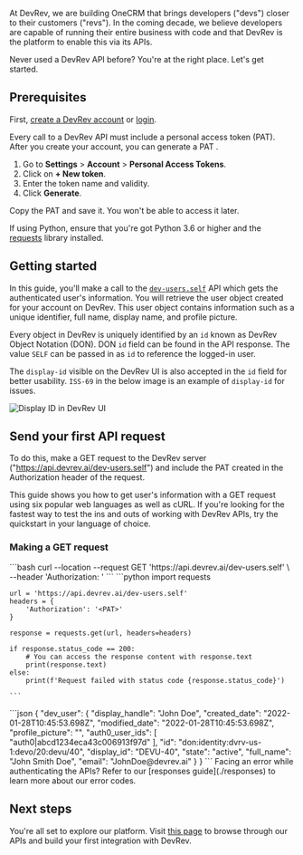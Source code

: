 At DevRev, we are building OneCRM that brings developers ("devs") closer to their customers ("revs"). In the coming decade, we believe developers are capable of running their entire business with code and that DevRev is the platform to enable this via its APIs.

<Callout intent="success">
Never used a DevRev API before? You're at the right place. Let's get started.
</Callout>

## Prerequisites

First, [create a DevRev account](https://app.devrev.ai/signup) or [login](https://app.devrev.ai/login).

Every call to a DevRev API must include a personal access token (PAT). After you create your account, you can generate a PAT .
1. Go to **Settings** > **Account** > **Personal Access Tokens**. 
2. Click on **+ New token**. 
3. Enter the token name and validity. 
4. Click **Generate**.

Copy the PAT and save it. You won't be able to access it later.

If using Python, ensure that you're got Python 3.6 or higher and the [requests](https://pypi.org/project/requests/) library installed.

## Getting started

In this guide, you'll make a call to the [`dev-users.self`](https://docs.devrev.ai/api#/operations/dev-users-self) API which gets the authenticated user's information. You will retrieve the user object created for your account on DevRev. This user object contains information such as a unique identifier, full name, display name, and profile picture.

Every object in DevRev is uniquely identified by an `id` known as DevRev Object Notation (DON). DON `id` field can be found in the API response. 
The value `SELF` can be passed in as `id` to reference the logged-in user.

The `display-id` visible on the DevRev UI is also accepted in the `id` field for better usability. `ISS-69` in the below image is an example of `display-id` for issues.

![Display ID in DevRev UI](https://user-images.githubusercontent.com/86735914/230507371-27eadf22-c866-4e06-aa93-6aeda2ed82f7.png)


## Send your first API request

To do this, make a GET request to the DevRev server ("https://api.devrev.ai/dev-users.self") and include the PAT created in the Authorization header of the request. 

This guide shows you how to get user's information with a GET request using six popular web languages as well as cURL. If you're looking for the fastest way to test the ins and outs of working with DevRev APIs, try the quickstart in your language of choice.


### Making a GET request 

<CodeBlocks>
  <CodeBlock title = "cURL">
    ```bash
    curl --location --request GET 'https://api.devrev.ai/dev-users.self' \
    --header 'Authorization: <PAT>'
    ```
  </CodeBlock>
  <CodeBlock title = "Python">
    ```python
    import requests

    url = 'https://api.devrev.ai/dev-users.self'
    headers = {
        'Authorization': '<PAT>'
    }

    response = requests.get(url, headers=headers)

    if response.status_code == 200:
        # You can access the response content with response.text
        print(response.text)
    else:
        print(f'Request failed with status code {response.status_code}')

    ```
  </CodeBlock>
</CodeBlocks>

<CodeBlock title = "Response">
```json
{
    "dev_user": {
        "display_handle": "John Doe",
        "created_date": "2022-01-28T10:45:53.698Z",
        "modified_date": "2022-01-28T10:45:53.698Z",
        "profile_picture": "<logo-url-here>",
        "auth0_user_ids": [
            "auth0|abcd1234eca43c006913f97d"
        ],
        "id": "don:identity:dvrv-us-1:devo/20:devu/40",
        "display_id": "DEVU-40",
        "state": "active",
        "full_name": "John Smith Doe",
        "email": "JohnDoe@devrev.ai"
    }
}
```
</CodeBlock>

<Callout intent="info">
Facing an error while authenticating the APIs? Refer to our [responses guide](./responses) to learn more about our error codes.
</Callout>

## Next steps

You're all set to explore our platform. Visit [this page](https://devrev.ai/docs/apis/methods) to browse through our APIs and build your first integration with DevRev.
